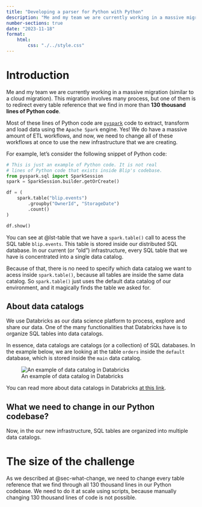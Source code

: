 ```yaml
---
title: "Developing a parser for Python with Python"
description: "Me and my team we are currently working in a massive migration. This article describes how we used"
number-sections: true
date: "2023-11-18"
format:
    html:
        css: "./../style.css"
---
```


# Introduction

Me and my team we are currently working in a massive migration (similar to a cloud migration). This migration involves many process, but one of them is to redirect every table reference that we find in more than **130 thousand lines of Python code**.

Most of these lines of Python code are [`pyspark`](https://spark.apache.org/docs/latest/api/python/index.html) code to extract, transform and load data using the `Apache Spark` engine. Yes! We do have a massive amount of ETL workflows, and now, we need to change all of these workflows at once to use the new infrastructure that we are creating.

For example, let's consider the following snippet of Python code:

```{#lst-table .python lst-cap="Example of pyspark code that we might find in our codebase"}
# This is just an example of Python code. It is not real
# lines of Python code that exists inside Blip's codebase.
from pyspark.sql import SparkSession
spark = SparkSession.builder.getOrCreate()

df = (
    spark.table("blip.events")
        .groupby("OwnerId", "StorageDate")
        .count()
)

df.show()
```

You can see at @lst-table that we have a `spark.table()` call to acess the SQL table `blip.events`. This table is stored inside our distributed SQL database. In our current (or "old") infrastructure, every SQL table that we have is concentrated into a single data catalog. 

Because of that, there is no need to specify which data catalog we want to acess inside `spark.table()`, because all tables are inside the same data catalog. So `spark.table()` just uses the default data catalog of our environment, and it magically finds the table we asked for.

## About data catalogs

We use Databricks as our data science platform to process, explore and share our data. One of the many functionalities that Databricks have is to organize SQL tables into data catalogs.

In essence, data catalogs are catalogs (or a collection) of SQL databases. In the example below, we are looking at the table `orders` inside the `default` database, which is stored inside the `main` data catalog.

![An example of data catalog in Databricks](./../catalogs.png)

You can read more about data catalogs in Databricks [at this link](https://docs.databricks.com/en/data-governance/unity-catalog/create-catalogs.html).


## What we need to change in our Python codebase? {#sec-what-change}

Now, in the our new infrastructure, SQL tables are organized into multiple data catalogs.

# The size of the challenge

As we described at @sec-what-change, we need to change every table reference that we find through all 130 thousand lines in our Python codebase. We need to do it at scale using scripts, because manually changing 130 thousand lines of code is not possible.